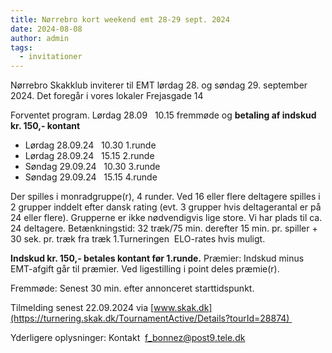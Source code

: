 ```yaml
---
title: Nørrebro kort weekend emt 28-29 sept. 2024
date: 2024-08-08
author: admin
tags:
  - invitationer
---
```

Nørrebro Skakklub inviterer til EMT lørdag 28. og søndag 29. september 2024. Det foregår i vores lokaler Frejasgade 14 

Forventet program. Lørdag 28.09   10.15 fremmøde og **betaling af indskud kr. 150,- kontant**

- Lørdag 28.09.24   10.30 1.runde
- Lørdag 28.09.24   15.15 2.runde
- Søndag 29.09.24   10.30 3.runde
- Søndag 29.09.24   15.15 4.runde 

Der spilles i monradgruppe(r), 4 runder.  Ved 16 eller flere deltagere spilles i 2 grupper inddelt efter dansk rating (evt. 3 grupper hvis deltagerantal er på 24 eller flere).
Grupperne er ikke nødvendigvis lige store.
Vi har plads til ca. 24 deltagere. Betænkningstid: 32 træk/75 min. derefter 15 min. pr. spiller + 30 sek. pr. træk fra træk 1.Turneringen  ELO-rates hvis muligt.  

**Indskud kr. 150,- betales kontant før 1.runde.**
Præmier: Indskud minus EMT-afgift går til præmier. Ved ligestilling i point deles præmie(r). 

Fremmøde: Senest 30 min. efter annonceret starttidspunkt.

Tilmelding senest 22.09.2024 via [www.skak.dk](https://turnering.skak.dk/TournamentActive/Details?tourId=28874) 

Yderligere oplysninger: Kontakt  [f_bonnez@post9.tele.dk](mailto:f_bonnez@post9.tele.dk)

